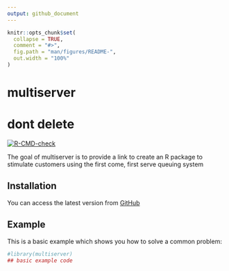 ```yaml
---
output: github_document
---
```


<!-- README.md is generated from README.Rmd. Please edit that file -->

```r
knitr::opts_chunk$set(
  collapse = TRUE,
  comment = "#>",
  fig.path = "man/figures/README-",
  out.width = "100%"
)
```

# multiserver
# dont delete
<!-- badges: start -->
[![R-CMD-check](https://github.com/Jgosr/multiserver/workflows/R-CMD-check/badge.svg)](https://github.com/Jgosr/multiserver/actions)
<!-- badges: end -->

The goal of multiserver is to provide a link to create an R package to stimulate customers using the first come, first serve queuing system 

## Installation
You can access the latest version from [GitHub](https://github.com/Jgosr/multiserver)


## Example

This is a basic example which shows you how to solve a common problem:

```r
#library(multiserver)
## basic example code
```

